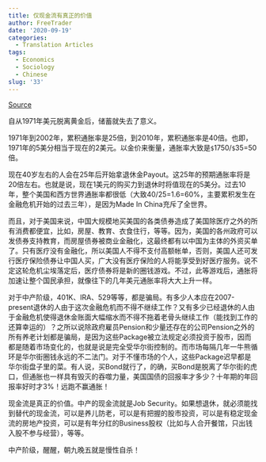 ```yaml
---
title: 仅现金流有真正的价值
author: FreeTrader
date: '2020-09-19'
categories:
  - Translation Articles
tags:
  - Economics
  - Sociology
  - Chinese
slug: '33'
---
```



[Source](https://blog.wenxuecity.com/myblog/47609/201111/10629.html)


自从1971年美元脱离黄金后，储蓄就失去了意义。

1971年到2002年，累积通胀率是25倍，到2010年，累积通胀率是40倍。也即，1971年的5美分相当于现在的2美元。以金价来衡量，通胀率大致是`$`1750/`$`35=50倍。

现在40岁左右的人会在25年后开始拿退休金Payout。这25年的预期通胀率将是20倍左右。也就是说，现在1美元的购买力到退休时将值现在的5美分。过去10年，整个美国和西方世界通胀率都很低（大致40/25=1.6=60%，主要累积发生在金融危机开始的过去三年），是因为Made In China充斥了全世界。

而且，对于美国来说，中国大规模地买美国的各类债券造成了美国除医疗之外的所有消费都便宜，比如，房屋、教育、衣食住行，等等。因为，美国的各州政府可以发债券支持教育，而房屋债券被商业金融化，这最终都有以中国为主体的外资买单了。只有医疗没有金融化，所以美国人不得不支付高额帐单，否则，美国人还可发行医疗保险债券让中国人买，广大没有医疗保险的人将能享受到好医疗服务。说不定这轮危机尘埃落定后，医疗债券将是新的圈钱游戏。不过，此等游戏后，通胀将加速让整个国民承担，就像往下的几年美元通胀率将大大上升一样。

对于中产阶级，401K、IRA、529等等，都是骗局。有多少人本应在2007-present退休的人由于这次金融危机而不得不继续工作？又有多少已经退休的人由于金融危机使得退休金账面大幅缩水而不得不拖着老骨头继续工作（能找到工作的还算幸运的）？之所以说除政府雇员Pension和少量还存在的公司Pension之外的所有养老计划都是骗局，是因为这些Package被立法规定必须投资于股市，因而都是随着市场变化的，也就是说是完全受华尔街控制的。而市场每隔几年一牛熊循环是华尔街圈钱永远的不二法门。对于不懂市场的个人，这些Package迟早都是华尔街盘子里的菜。有人说，买Bond就行了，的确，买Bond是脱离了华尔街的虎口，但通胀也一样具有毁灭的吞噬力量，美国国债的回报率才多少？十年期的年回报率好时才3%！远跑不赢通胀！

现金流是真正的价值。中产的现金流就是Job Security。如果想退休，就必须能找到替代的现金流，可以是养儿防老，可以是有把握的股市投资，可以是有稳定现金流的房地产投资，可以是有年分红的Business股权（比如与人合开餐馆，只出钱入股不参与经营），等等。

中产阶级，醒醒，朝九晚五就是慢性自杀！